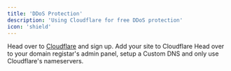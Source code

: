 ```yaml
---
title: 'DDoS Protection'
description: 'Using Cloudflare for free DDoS protection'
icon: 'shield'
---
```


<Steps>
    <Step title="Register for Cloudflare">
        Head over to <a href="https://www.cloudflare.com/" target="_blank">Cloudflare</a> and sign up.
    </Step>
    <Step title="Add Site">
        Add your site to Cloudflare
    </Step>
    <Step title="Point to Cloudflare's nameservers">
        Head over to your domain registar's admin panel, setup a Custom DNS and only use Cloudflare's nameservers.
    </Step>
</Steps>
